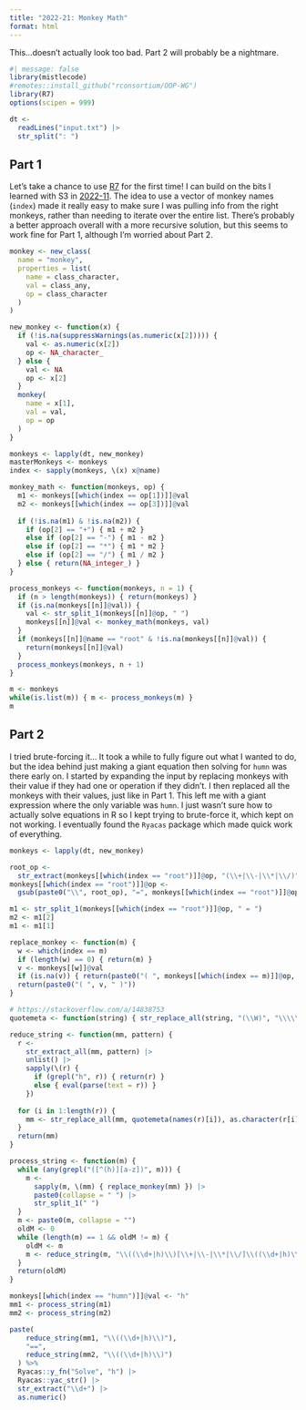 ```yaml
---
title: "2022-21: Monkey Math"
format: html
---
```


This...doesn't actually look too bad. Part 2 will probably be a nightmare.

```r
#| message: false
library(mistlecode)
#remotes::install_github("rconsortium/OOP-WG")
library(R7)
options(scipen = 999)
```

```r
dt <- 
  readLines("input.txt") |>
  str_split(": ")
```

## Part 1

Let's take a chance to use [R7](https://rconsortium.github.io/OOP-WG/) for the
first time! I can build on the bits I learned with S3 in
[2022-11](/2022/11/2022-11.html). The idea to use a vector of monkey names
(`index`) made it really easy to make sure I was pulling info from the right
monkeys, rather than needing to iterate over the entire list. There's probably a
better approach overall with a more recursive solution, but this seems to work
fine for Part 1, although I'm worried about Part 2.

```r
monkey <- new_class(
  name = "monkey",
  properties = list(
    name = class_character,
    val = class_any,
    op = class_character
  )
)

new_monkey <- function(x) {
  if (!is.na(suppressWarnings(as.numeric(x[2])))) {
    val <- as.numeric(x[2])
    op <- NA_character_
  } else {
    val <- NA
    op <- x[2]
  }
  monkey(
    name = x[1],
    val = val,
    op = op
  )
}

monkeys <- lapply(dt, new_monkey)
masterMonkeys <- monkeys
index <- sapply(monkeys, \(x) x@name)

monkey_math <- function(monkeys, op) {
  m1 <- monkeys[[which(index == op[1])]]@val
  m2 <- monkeys[[which(index == op[3])]]@val
  
  if (!is.na(m1) & !is.na(m2)) {
    if (op[2] == "+") { m1 + m2 }
    else if (op[2] == "-") { m1 - m2 }
    else if (op[2] == "*") { m1 * m2 }
    else if (op[2] == "/") { m1 / m2 }
  } else { return(NA_integer_) }
}

process_monkeys <- function(monkeys, n = 1) {
  if (n > length(monkeys)) { return(monkeys) }
  if (is.na(monkeys[[n]]@val)) {
    val <- str_split_1(monkeys[[n]]@op, " ")
    monkeys[[n]]@val <- monkey_math(monkeys, val)
  }
  if (monkeys[[n]]@name == "root" & !is.na(monkeys[[n]]@val)) { 
    return(monkeys[[n]]@val) 
  }
  process_monkeys(monkeys, n + 1)
}

m <- monkeys
while(is.list(m)) { m <- process_monkeys(m) }
m
```

## Part 2

I tried brute-forcing it... It took a while to fully figure out what I wanted to
do, but the idea behind just making a giant equation then solving for `humn` was
there early on. I started by expanding the input by replacing monkeys with their
value if they had one or operation if they didn't. I then replaced all the
monkeys with their values, just like in Part 1. This left me with a giant
expression where the only variable was `humn`. I just wasn't sure how to
actually solve equations in R so I kept trying to brute-force it, which kept on
not working. I eventually found the `Ryacas` package which made quick work of
everything.

```r
monkeys <- lapply(dt, new_monkey)

root_op <- 
  str_extract(monkeys[[which(index == "root")]]@op, "(\\+|\\-|\\*|\\/)")
monkeys[[which(index == "root")]]@op <- 
  gsub(paste0("\\", root_op), "=", monkeys[[which(index == "root")]]@op)

m1 <- str_split_1(monkeys[[which(index == "root")]]@op, " = ")
m2 <- m1[2]
m1 <- m1[1]

replace_monkey <- function(m) {
  w <- which(index == m)
  if (length(w) == 0) { return(m) }
  v <- monkeys[[w]]@val
  if (is.na(v)) { return(paste0("( ", monkeys[[which(index == m)]]@op, " )")) }
  return(paste0("( ", v, " )"))
}

# https://stackoverflow.com/a/14838753
quotemeta <- function(string) { str_replace_all(string, "(\\W)", "\\\\\\1") }

reduce_string <- function(mm, pattern) {
  r <-
    str_extract_all(mm, pattern) |>
    unlist() |>
    sapply(\(r) {
      if (grepl("h", r)) { return(r) }
      else { eval(parse(text = r)) }
    })
  
  for (i in 1:length(r)) {
    mm <- str_replace_all(mm, quotemeta(names(r)[i]), as.character(r[i]))
  }
  return(mm)
}

process_string <- function(m) {
  while (any(grepl("([^(h)][a-z])", m))) {
    m <- 
      sapply(m, \(mm) { replace_monkey(mm) }) |>
      paste0(collapse = " ") |>
      str_split_1(" ")
  }
  m <- paste0(m, collapse = "")
  oldM <- 0
  while (length(m) == 1 && oldM != m) {
    oldM <- m
    m <- reduce_string(m, "\\((\\d+|h)\\)[\\+|\\-|\\*|\\/]\\((\\d+|h)\\)")
  }
  return(oldM)
}

monkeys[[which(index == "humn")]]@val <- "h"
mm1 <- process_string(m1)
mm2 <- process_string(m2)

paste(
    reduce_string(mm1, "\\((\\d+|h)\\)"), 
    "==", 
    reduce_string(mm2, "\\((\\d+|h)\\)")
  ) %>%
  Ryacas::y_fn("Solve", "h") |>
  Ryacas::yac_str() |>
  str_extract("\\d+") |>
  as.numeric()
```
